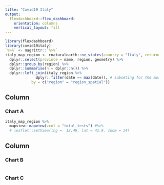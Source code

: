 ```yaml
---
title: "Covid19 Italy"
output: 
  flexdashboard::flex_dashboard:
    orientation: columns
    vertical_layout: fill
---
```


```r
library(flexdashboard)
library(covid19italy)
`%>%` <- magrittr::`%>%`
italy_map_region <- rnaturalearth::ne_states(country = "Italy", returnclass = "sf") %>%
  dplyr::select(province = name, region, geometry) %>%
  dplyr::group_by(region) %>%
  dplyr::summarise(n = dplyr::n()) %>%
  dplyr::left_join(italy_region %>% 
              dplyr::filter(date == max(date)), # subseting for the most recent day
            by = c("region" = "region_spatial"))

```

Column {data-width=400}
-----------------------------------------------------------------------

### Chart A

```r
italy_map_region %>% 
  mapview::mapview(zcol = "total_tests") #%>%
  # leaflet::setView(lng =  12.49, lat = 41.9, zoom = 14)
```

Column {data-width=600}
-----------------------------------------------------------------------

### Chart B

```r

```

### Chart C

```r

```


